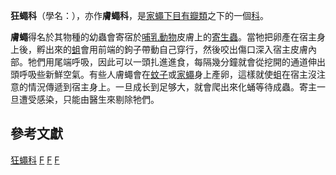 {{Unreferenced|time=2020-08-30T11:56:02+00:00}}
{{Automatic taxobox
 | image = Horse Botfly Imago.png
 | image_caption = Horse botfly (''{{tsl|en|Gasterophilus intestinalis|}}'')
 | display_parents = 5
 | taxon = Oestridae
 | authority = Leach, 1815
 | subdivision_ranks = 亞科
 | subdivision = 
* {{tsl|en|Cuterebrinae|}}
* [[胃蝇|胃蝇亚科]] [[Gasterophilinae|Gasterophilinae]]
* {{tsl|en|Hypodermatinae|}}
* [[狂蠅亞科|狂蠅亞科]] {{tsl|en|Oestrinae|}}
}}

'''狂蠅科'''（學名：{{lang|la|Oestridae}}），亦作'''膚蠅科'''，是[[家蠅下目|家蠅下目]][[有瓣類|有瓣類]]之下的一個[[科_(生物)|科]]。

'''膚蠅'''得名於其物種的幼蟲會寄宿於[[哺乳動物|哺乳動物]]皮膚上的[[寄生蟲|寄生蟲]]。當牠把卵產在宿主身上後，孵出來的[[蛆|蛆]]會用前端的鉤子帶動自己穿行，然後咬出傷口深入宿主皮膚內部。牠們用尾端呼吸，因此可以一頭扎進進食，每隔幾分鐘就會從挖開的通道伸出頭呼吸些新鮮空氣。有些人膚蠅會在[[蚊子|蚊子]]或[[家蠅|家蠅]]身上產卵，這樣就使蛆在宿主沒注意的情況傳遞到宿主身上。一旦成长到足够大，就會爬出來化蛹等待成蟲。寄主一旦遭受感染，只能由醫生來剔除牠們。

==參考文獻==
{{reflist}}
{{Commonscat|Oestridae}}
{{Taxonbar}}
{{Authority control}}

[[Category:狂蠅科|]]
[[Category:害虫|F]]
[[Category:寄生蟲|F]]
[[Category:_1815年描述的分类群|F]]